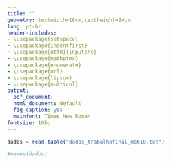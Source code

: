 ```yaml
---
title: ""
geometry: textwidth=18cm,textheight=24cm
lang: pt-br
header-includes:
- \usepackage{setspace}
- \usepackage{indentfirst}
- \usepackage[utf8]{inputenc}
- \usepackage{mathptmx}
- \usepackage{enumerate}
- \usepackage{url} 
- \usepackage{lipsum}
- \usepackage{multicol}
output:
  pdf_document:
  html_document: default
  fig_caption: yes
  mainfont: Times New Roman
fontsize: 10bp
---
```


\begin{titlepage}
\begin{center}
\thispagestyle{empty}
\begin{figure}[!htb]
\begin{center}
\begin{minipage}[b]{0.5\linewidth}
\begin{center}
\end{center}
\end{minipage}
\begin{minipage}[b]{0.7\linewidth}
\begin{center}
\vspace*{1cm}
 {\large \bf Universidade Estadual de Campinas\\[5pt]
Instituto de Matemática, Estatística e Computação Cientifica\\[3pt]
Departamento de Estatística}
\end{center}
\end{minipage}
\end{center}
\end{figure}
\vspace*{\stretch{1}}
\begin{center}
\vspace*{5cm}
{\huge \bf Relatório Final - ME610 \\[7pt]
Relatório Técnico}
\end{center}
\vspace*{\stretch{1}}
\begin{center}
\vspace*{4cm}
{\Large \bf 
Henrique Capatto  RA:146406\break
}\\[3pt]
{\large \bf Professor: Mauricio Enrique Zevallos Herencia}\\[5pt]
\end{center}
\vspace*{\stretch{1}}
\centerline{\bf Campinas-SP, 30 de Junho de 2017}
\vspace*{\stretch{1}}
\end{center}
\end{titlepage}

\onehalfspacing
\newpage

```r
dados = read.table("dados_trabalhofinal_me610.txt")

#names(dados)

```
